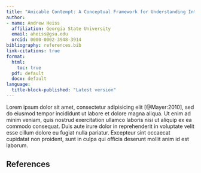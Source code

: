 ```yaml
---
title: "Amicable Contempt: A Conceptual Framework for Understanding International NGO Behavior in the Era of Closing Civic Space"
author:
- name: Andrew Heiss
  affiliation: Georgia State University
  email: aheiss@gsu.edu
  orcid: 0000-0002-3948-3914
bibliography: references.bib
link-citations: true
format: 
  html:
    toc: true
  pdf: default
  docx: default
language: 
  title-block-published: "Latest version"
---
```


Lorem ipsum dolor sit amet, consectetur adipisicing elit [@Mayer:2010], sed do eiusmod tempor incididunt ut labore et dolore magna aliqua. Ut enim ad minim veniam, quis nostrud exercitation ullamco laboris nisi ut aliquip ex ea commodo consequat. Duis aute irure dolor in reprehenderit in voluptate velit esse cillum dolore eu fugiat nulla pariatur. Excepteur sint occaecat cupidatat non proident, sunt in culpa qui officia deserunt mollit anim id est laborum.


## References


